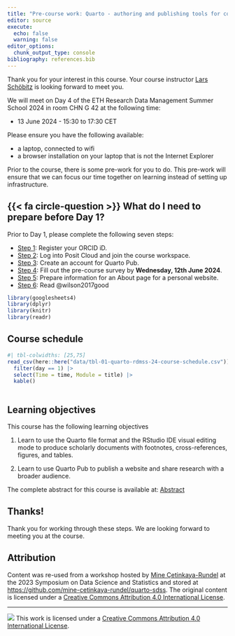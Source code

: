 ```yaml
---
title: "Pre-course work: Quarto - authoring and publishing tools for collaborative scientific writing"
editor: source
execute: 
  echo: false
  warning: false
editor_options: 
  chunk_output_type: console
bibliography: references.bib
---
```


Thank you for your interest in this course. Your course instructor [Lars Schöbitz](https://ghe.ethz.ch/about/people/person-detail.MjkyODc2.TGlzdC80MTI2LC0xNDYwMDMwNTU3.html) is looking forward to meet you. 

We will meet on Day 4 of the ETH Research Data Management Summer School 2024 in room CHN G 42 at the following time:

- 13 June 2024 - 15:30 to 17:30 CET

Please ensure you have the following available:

-   a laptop, connected to wifi
-   a browser installation on your laptop that is not the Internet Explorer

[Prior to the course, there is some pre-work for you to do]{.highlight-yellow}. This pre-work will ensure that we can focus our time together on learning instead of setting up infrastructure.

## {{< fa circle-question >}} What do I need to prepare before Day 1?

Prior to Day 1, please complete the following seven steps:

-   [Step 1](0-2-pre-work/01-orcid.html): Register your ORCID iD.
-   [Step 2](0-2-pre-work/02-posit-cloud.html): Log into Posit Cloud and join the course workspace.
-   [Step 3](0-2-pre-work/03-quarto-pub.html): Create an account for Quarto Pub.
-   [Step 4](0-2-pre-work/04-survey.html): Fill out the pre-course survey by [**Wednesday, 12th June 2024**]{.highlight-yellow}.
-   [Step 5](0-2-pre-work/05-about-page.html): Prepare information for an About page for a personal website.
-   [Step 6](0-2-pre-work/06-reading.html): Read @wilson2017good 

```r
library(googlesheets4)
library(dplyr)
library(knitr)
library(readr)
```

## Course schedule

```r
#| tbl-colwidths: [25,75]
read_csv(here::here("data/tbl-01-quarto-rdmss-24-course-schedule.csv")) |> 
  filter(day == 1) |> 
  select(Time = time, Module = title) |> 
  kable()
  
```

## Learning objectives

This course has the following learning objectives

1.  Learn to use the Quarto file format and the RStudio IDE visual
    editing mode to produce scholarly documents with
    footnotes, cross-references, figures, and tables.

2.  Learn to use Quarto Pub to publish a website and share research with a broader audience.

The complete abstract for this course is available at: [Abstract](0-4-abstract/index.qmd)

## Thanks!

Thank you for working through these steps. We are looking forward to meeting you at the course.

## Attribution

Content was re-used from a workshop hosted by [Mine Çetinkaya-Rundel](https://mine-cr.com/) at the 2023 Symposium on Data Science and Statistics and stored at <https://github.com/mine-cetinkaya-rundel/quarto-sdss>. The original content is licensed under a [Creative Commons Attribution 4.0 International License](https://creativecommons.org/licenses/by/4.0/).

------------------------------------------------------------------------

![](https://i.creativecommons.org/l/by/4.0/88x31.png) This work is licensed under a [Creative Commons Attribution 4.0 International License](https://creativecommons.org/licenses/by/4.0/).

